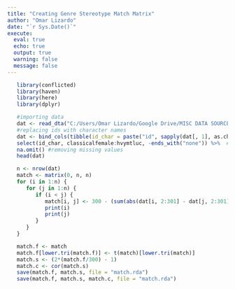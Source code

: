 ```yaml
---
title: "Creating Genre Stereotype Match Matrix"
author: "Omar Lizardo"
date: "`r Sys.Date()`"
execute: 
  eval: true
  echo: true
  output: true
  warning: false
  message: false
---
```


```r
   library(conflicted)
   library(haven)
   library(here)
   library(dplyr)
```

```r
   #importing data
   dat <- read_dta("C:/Users/Omar Lizardo/Google Drive/MISC DATA SOURCES/SSI-2012/SSI2012.dta")
   #replacing ids with character names
   dat <- bind_cols(tibble(id_char = paste("id", sapply(dat[, 1], as.character), sep = "_")), dat) %>% 
   select(id_char, classicalfemale:hvymtluc, -ends_with("none")) %>%  #selecting relevant columns
   na.omit() #removing missing values
   head(dat)
```

```r
   n <- nrow(dat)
   match <- matrix(0, n, n)
   for (i in 1:n) {
      for (j in 1:n) {
         if (i < j) {
            match[i, j] <- 300 - (sum(abs(dat[i, 2:301] - dat[j, 2:301])))
            print(i)
            print(j)
         }
      }
   }
```

```r
   match.f <- match
   match.f[lower.tri(match.f)] <- t(match)[lower.tri(match)]
   match.s <- (2*(match.f/300) - 1)
   match.c <- cor(match.s)
   save(match.f, match.s, file = "match.rda")
   save(match.f, match.s, match.c, file = "match.rda")
```




